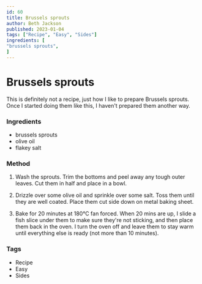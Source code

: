 ```yaml
---
id: 60
title: Brussels sprouts
author: Beth Jackson
published: 2023-01-04
tags: ["Recipe", "Easy", "Sides"]
ingredients: [
"brussels sprouts",
]
---
```


# Brussels sprouts

<BlogTextWrapper>

This is definitely not a recipe, just how I like to prepare Brussels sprouts. Once I started doing them like this, I haven't prepared them another way.

</BlogTextWrapper>

<BlogTextWrapper>

### Ingredients

- brussels sprouts
- olive oil
- flakey salt

</BlogTextWrapper>

<BlogTextWrapper>

### Method

1. Wash the sprouts. Trim the bottoms and peel away any tough outer leaves. Cut them in half and place in a bowl.

2. Drizzle over some olive oil and sprinkle over some salt. Toss them until they are well coated. Place them cut side down on metal baking sheet.

3. Bake for 20 minutes at 180°C fan forced. When 20 mins are up, I slide a fish slice under them to make sure they're not sticking, and then place them back in the oven. I turn the oven off and leave them to stay warm until everything else is ready (not more than 10 minutes).

</BlogTextWrapper>

<BlogTextWrapper>

### Tags

- Recipe
- Easy
- Sides

</BlogTextWrapper>

